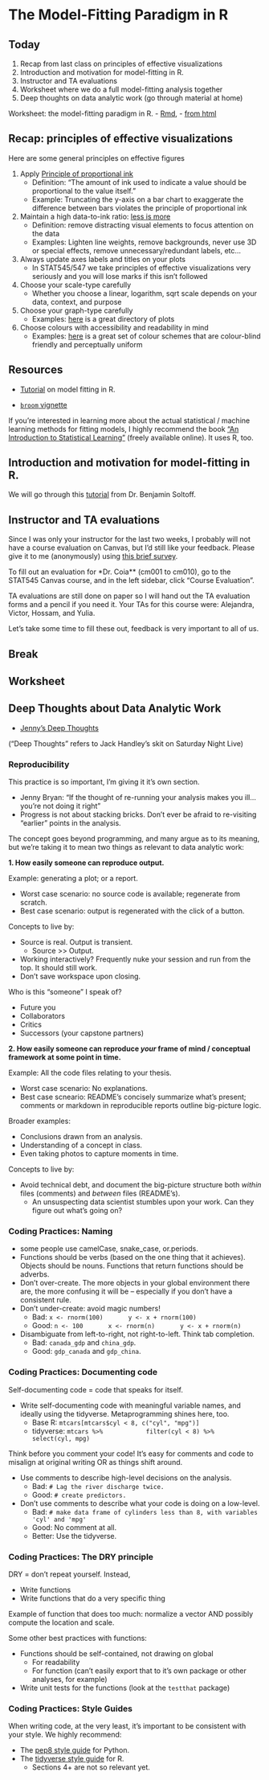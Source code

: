 # The Model-Fitting Paradigm in R

## Today

1. Recap from last class on principles of effective visualizations
1. Introduction and motivation for model-fitting in R.
1. Instructor and TA evaluations
1. Worksheet where we do a full model-fitting analysis together
1. Deep thoughts on data analytic work (go through material at home)

Worksheet: the model-fitting paradigm in R.
    - [Rmd](https://github.com/STAT545-UBC/Classroom/blob/master/tutorials/cm014-exercise.Rmd), 
    - [from html](http://stat545.com/Classroom/notes/cm014-exercise.nb.html)
    
<!-- Note: not able to add parsnip or rsample this year, did briefly mention it though
Possible addition for 2020: `parsnip` package. Maybe `rsample` if it didn't make it into cm011.
-->

## Recap: principles of effective visualizations

Here are some general principles on effective figures

1. Apply [Principle of proportional ink](https://callingbullshit.org/tools/tools_proportional_ink.html)
    - Definition: "The amount of ink used to indicate a value should be proportional to the value itself."
    - Example: Truncating the y-axis on a bar chart to exaggerate the difference between bars violates the principle of proportional ink
1. Maintain a high data-to-ink ratio: [less is more](https://speakerdeck.com/cherdarchuk/remove-to-improve-the-data-ink-ratio)
    - Definition: remove distracting visual elements to focus attention on the data
    - Examples: Lighten line weights, remove backgrounds, never use 3D or special effects, remove unnecessary/redundant labels, etc...
1. Always update axes labels and titles on your plots
    - In STAT545/547 we take principles of effective visualizations very seriously and you will lose marks if this isn't followed
1. Choose your scale-type carefully
    - Whether you choose a linear, logarithm, sqrt scale depends on your data, context, and purpose
1. Choose your graph-type carefully
    - Examples: [here](https://serialmentor.com/dataviz/directory-of-visualizations.html) is a great directory of plots
1. Choose colours with accessibility and readability in mind
    - Examples: [here](http://www.cookbook-r.com/Graphs/Colors_(ggplot2)/#a-colorblind-friendly-palette) is a great set of colour schemes that are colour-blind friendly and perceptually uniform
    
## Resources

- [Tutorial](https://cfss.uchicago.edu/notes/linear-models/) on model fitting in R.

- [`broom` vignette](https://cran.r-project.org/web/packages/broom/vignettes/broom.html)

If you're interested in learning more about the actual statistical / machine learning methods for fitting models, I highly recommend the book ["An Introduction to Statistical Learning"](https://www-bcf.usc.edu/~gareth/ISL/) (freely available online). It uses R, too.

## Introduction and motivation for model-fitting in R.

We will go through this [tutorial](https://cfss.uchicago.edu/notes/linear-models/) from Dr. Benjamin Soltoff.

## Instructor and TA evaluations

Since I was only your instructor for the last two weeks, I probably will not have a course evaluation on Canvas, but I'd still like your feedback. Please give it to me (anonymously) using [this brief survey](https://firasmoosvi.typeform.com/to/ihIYQe).

To fill out an evaluation for *Dr. Coia** (cm001 to cm010), go to the STAT545 Canvas course, and in the left sidebar, click "Course Evaluation".

TA evaluations are still done on paper so I will hand out the TA evaluation forms and a pencil if you need it. Your TAs for this course were: Alejandra, Victor, Hossam, and Yulia. 

Let's take some time to fill these out, feedback is very important to all of us.

## Break

## Worksheet

## Deep Thoughts about Data Analytic Work

- [Jenny's Deep Thoughts](https://www.slideshare.net/jenniferbryan5811/cm002-deep-thoughts)

("Deep Thoughts" refers to Jack Handley's skit on Saturday Night Live)

### Reproducibility

This practice is so important, I'm giving it it's own section. 

- Jenny Bryan: "If the thought of re-running your analysis makes you ill... you're not doing it right"
- Progress is not about stacking bricks. Don't ever be afraid to re-visiting "earlier" points in the analysis.

The concept goes beyond programming, and many argue as to its meaning, but we're taking it to mean two things as relevant to data analytic work:

__1\. How easily someone can reproduce output.__

Example: generating a plot; or a report.

- Worst case scenario: no source code is available; regenerate from scratch. 
- Best case scenario: output is regenerated with the click of a button.

Concepts to live by:

- Source is real. Output is transient. 
    - Source >> Output.
- Working interactively? Frequently nuke your session and run from the top. It should still work. 
- Don't save workspace upon closing.

Who is this "someone" I speak of?

- Future you
- Collaborators
- Critics
- Successors (your capstone partners)

__2\. How easily someone can reproduce _your_ frame of mind / conceptual framework at some point in time.__

Example: All the code files relating to your thesis.

- Worst case scenario: No explanations.
- Best case scneario: README's concisely summarize what's present; comments or markdown in reproducible reports outline big-picture logic. 

Broader examples: 

- Conclusions drawn from an analysis. 
- Understanding of a concept in class. 
- Even taking photos to capture moments in time.

Concepts to live by:

- Avoid technical debt, and document the big-picture structure both _within_ files (comments) and _between_ files (README's).
    - An unsuspecting data scientist stumbles upon your work. Can they figure out what's going on?

### Coding Practices: Naming

- some people use camelCase, snake_case, or.periods.
- Functions should be verbs (based on the one thing that it achieves). Objects should be nouns. Functions that return functions should be adverbs. 
- Don't over-create. The more objects in your global environment there are, the more confusing it will be -- especially if you don't have a consistent rule.
- Don't under-create: avoid magic numbers!
    - Bad: 
        ```
        x <- rnorm(100)
        y <- x + rnorm(100)
        ```
    - Good:
        ```
        n <- 100
        x <- rnorm(n)
        y <- x + rnorm(n)
        ```
- Disambiguate from left-to-right, not right-to-left. Think tab completion.
    - Bad: `canada_gdp` and `china_gdp`. 
    - Good: `gdp_canada` and `gdp_china`.

### Coding Practices: Documenting code 

Self-documenting code = code that speaks for itself. 

- Write self-documenting code with meaningful variable names, and ideally using the tidyverse. Metaprogramming shines here, too.
    - Base R: 
        ```
        mtcars[mtcars$cyl < 8, c("cyl", "mpg")]
        ```
    - tidyverse: 
        ```
        mtcars %>% 
            filter(cyl < 8) %>% 
            select(cyl, mpg)
        ```

Think before you comment your code! It's easy for comments and code to misalign at original writing OR as things shift around. 

- Use comments to describe high-level decisions on the analysis.
    - Bad: 
        ```
        # Lag the river discharge twice.
        ```
    - Good: 
        ```
        # create predictors.
        ```
- Don't use comments to describe what your code is doing on a low-level.
    - Bad: 
        ```
        # make data frame of cylinders less than 8, with variables 'cyl' and 'mpg'
        ```
    - Good: No comment at all.
    - Better: Use the tidyverse.

### Coding Practices: The DRY principle

DRY = don't repeat yourself. Instead,

- Write functions
- Write functions that do a very specific thing

Example of function that does too much: normalize a vector AND possibly compute the location and scale.

Some other best practices with functions:

- Functions should be self-contained, not drawing on global
    - For readability
    - For function (can't easily export that to it's own package or other analyses, for example)
- Write unit tests for the functions (look at the `testthat` package)

### Coding Practices: Style Guides

When writing code, at the very least, it's important to be consistent with your style. We highly recommend:

- The [pep8 style guide](https://www.python.org/dev/peps/pep-0008/?) for Python.
- The [tidyverse style guide](http://style.tidyverse.org/) for R. 
    - Sections 4+ are not so relevant yet.

<!-- 
__Activity__: In five minutes:

1. On your own, read over some style rules: a few small ones, or one bigger one.  
2. Form groups of 2-4.
3. With your group members, share the following:
    - what you read.
    - your opinion about what you read.
    - if applicable, style that you especially like to follow.
4. Address some in class. 
-->

<!--
Scenario: how could the following practice be made better?

> You're writing code directly to the console, and end up with a plot from your machine learning model, so you click save and use the plot in a report.
-->


